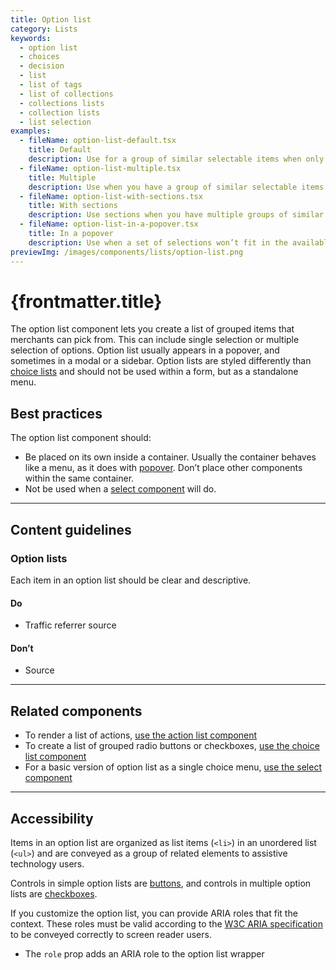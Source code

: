 ```yaml
---
title: Option list
category: Lists
keywords:
  - option list
  - choices
  - decision
  - list
  - list of tags
  - list of collections
  - collections lists
  - collection lists
  - list selection
examples:
  - fileName: option-list-default.tsx
    title: Default
    description: Use for a group of similar selectable items when only one should be selectable at once.
  - fileName: option-list-multiple.tsx
    title: Multiple
    description: Use when you have a group of similar selectable items and more than one item can be selected at once.
  - fileName: option-list-with-sections.tsx
    title: With sections
    description: Use sections when you have multiple groups of similar selectable items.
  - fileName: option-list-in-a-popover.tsx
    title: In a popover
    description: Use when a set of selections won’t fit in the available screen space.
previewImg: /images/components/lists/option-list.png
---
```


# {frontmatter.title}

<Lede>

The option list component lets you create a list of grouped items that merchants can pick from. This can include single selection or multiple selection of options. Option list usually appears in a popover, and sometimes in a modal or a sidebar. Option lists are styled differently than [choice lists](/components/choice-list) and should not be used within a form, but as a standalone menu.

</Lede>

<Examples />

<Props componentName={frontmatter.title} />

## Best practices

The option list component should:

- Be placed on its own inside a container. Usually the container behaves like a menu, as it does with [popover](/components/overlays/popover). Don’t place other components within the same container.
- Not be used when a [select component](/components/select) will do.

---

## Content guidelines

### Option lists

Each item in an option list should be clear and descriptive.

<DoDont>

#### Do

- Traffic referrer source

#### Don’t

- Source

</DoDont>

---

## Related components

- To render a list of actions,
  [use the action list component](/components/action-list)
- To create a list of grouped radio buttons or checkboxes,
  [use the choice list component](/components/choice-list)
- For a basic version of option list as a single choice menu,
  [use the select component](/components/select)

---

## Accessibility

Items in an option list are organized as list items (`<li>`) in an unordered list (`<ul>`) and are conveyed as a group of related elements to assistive technology users.

Controls in simple option lists are [buttons](/components/actions/button), and controls in multiple option lists are [checkboxes](/components/checkbox).

If you customize the option list, you can provide ARIA roles that fit the context. These roles must be valid according to the [W3C ARIA specification](https://www.w3.org/TR/wai-aria-1.1/) to be conveyed correctly to screen reader users.

- The `role` prop adds an ARIA role to the option list wrapper

